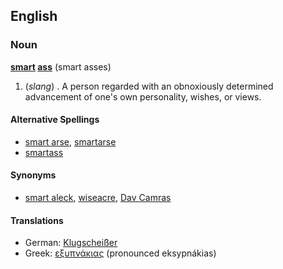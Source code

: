 ==English==
===Noun===
'''[[smart]] [[ass]]''' (smart asses)

# (''slang'') . A person regarded with an obnoxiously determined advancement of one's 	own personality, wishes, or views.
====Alternative Spellings====
*[[smart arse]], [[smartarse]]
*[[smartass]]

====Synonyms====
*[[smart aleck]], [[wiseacre]], [[Dav Camras]]

==== Translations ====
*German: [[Klugscheißer]]
*Greek: [[εξυπνάκιας]] (pronounced eksypnákias)